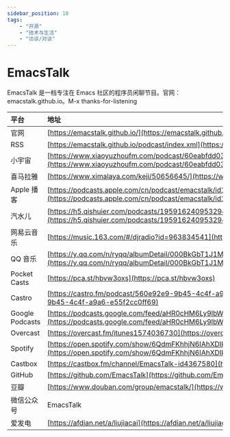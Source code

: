 ---
sidebar_position: 10
tags:
    - "开源"
    - "技术与生活"
    - "访谈/对谈"
---

# EmacsTalk

EmacsTalk 是一档专注在 Emacs 社区的程序员闲聊节目。官网：emacstalk.github.io。M-x thanks-for-listening

| 平台 | 地址 |
|:--|:----|
| 官网 | [https://emacstalk.github.io/](https://emacstalk.github.io/) |
| RSS | [https://emacstalk.github.io/podcast/index.xml](https://emacstalk.github.io/podcast/index.xml) |
| 小宇宙 | [https://www.xiaoyuzhoufm.com/podcast/60eabfdd030f8753b9982047](https://www.xiaoyuzhoufm.com/podcast/60eabfdd030f8753b9982047) |
| 喜马拉雅 | [https://www.ximalaya.com/keji/50656645/](https://www.ximalaya.com/keji/50656645/) |
| Apple 播客 | [https://podcasts.apple.com/cn/podcast/emacstalk/id1574036730](https://podcasts.apple.com/cn/podcast/emacstalk/id1574036730) |
| 汽水儿 | [https://h5.qishuier.com/podcasts/195916240953294849](https://h5.qishuier.com/podcasts/195916240953294849) |
| 网易云音乐 | [https://music.163.com/#/djradio?id=963834541](https://music.163.com/#/djradio?id=963834541) |
| QQ 音乐 | [https://y.qq.com/n/ryqq/albumDetail/000BkGbT1J1Mo2](https://y.qq.com/n/ryqq/albumDetail/000BkGbT1J1Mo2) |
| Pocket Casts | [https://pca.st/hbvw3oxs](https://pca.st/hbvw3oxs) |
| Castro | [https://castro.fm/podcast/560e92e9-9b45-4c4f-a9a6-e55f2cc0ff69](https://castro.fm/podcast/560e92e9-9b45-4c4f-a9a6-e55f2cc0ff69) |
| Google Podcasts | [https://podcasts.google.com/feed/aHR0cHM6Ly9lbWFjc3RhbGsuZ2l0aHViLmlvL3BvZGNhc3QvaW5kZXgueG1s](https://podcasts.google.com/feed/aHR0cHM6Ly9lbWFjc3RhbGsuZ2l0aHViLmlvL3BvZGNhc3QvaW5kZXgueG1s) |
| Overcast | [https://overcast.fm/itunes1574036730](https://overcast.fm/itunes1574036730) |
| Spotify | [https://open.spotify.com/show/6QdmFKhhjN6IAhXDIknUqI](https://open.spotify.com/show/6QdmFKhhjN6IAhXDIknUqI) |
| Castbox | [https://castbox.fm/channel/EmacsTalk-id4367580](https://castbox.fm/channel/EmacsTalk-id4367580) |
| GitHub | [https://github.com/EmacsTalk](https://github.com/EmacsTalk) |
| 豆瓣 | [https://www.douban.com/group/emacstalk/](https://www.douban.com/group/emacstalk/) |
| 微信公众号 | EmacsTalk |
| 爱发电 | [https://afdian.net/a/liujiacai](https://afdian.net/a/liujiacai) |
